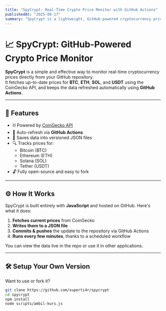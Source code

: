 ```yaml
---
title: "SpyCrypt: Real-Time Crypto Price Monitor with GitHub Actions"
publishedAt: "2025-06-17"
summary: "SpyCrypt is a lightweight, GitHub-powered cryptocurrency price monitor that fetches real-time data from CoinGecko and updates automatically via GitHub Actions."
---
```


# 📈 SpyCrypt: GitHub-Powered Crypto Price Monitor

**SpyCrypt** is a simple and effective way to monitor real-time cryptocurrency prices directly from your GitHub repository.  
It fetches up-to-date prices for **BTC**, **ETH**, **SOL**, and **USDT** using the CoinGecko API, and keeps the data refreshed automatically using **GitHub Actions**.

---

## 🚀 Features

- ⛓️ Powered by [CoinGecko API](https://www.coingecko.com/)
- 🔁 Auto-refresh via **GitHub Actions**
- 💾 Saves data into versioned JSON files
- 🔍 Tracks prices for:  
  - Bitcoin (BTC)  
  - Ethereum (ETH)  
  - Solana (SOL)  
  - Tether (USDT)
- 🔓 Fully open-source and easy to fork

---

## ⚙️ How It Works

SpyCrypt is built entirely with **JavaScript** and hosted on GitHub. Here's what it does:

1. **Fetches current prices** from CoinGecko
2. **Writes them to a JSON file**
3. **Commits & pushes** the update to the repository via GitHub Actions
4. **Runs every few minutes**, thanks to a scheduled workflow

You can view the data live in the repo or use it in other applications.

---

## 🛠 Setup Your Own Version

Want to use or fork it?

```bash
git clone https://github.com/superti4r/spycrypt
cd spycrypt
npm install
node scripts/ambil-kurs.js
